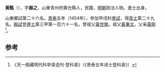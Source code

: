 '''黃甄'''（{{bd|1428年||？}}），字'''器之'''，山東青州府壽光縣人，民籍，[[明朝|明朝]]政治人物。進士出身。

山東鄉試第二十六名。[[景泰|景泰]]五年（1454年），參加甲戌科[[會試|會試]]，得[[貢士|貢士]]第二十九名。[[殿試|殿試]]登[[進士|進士]]第三甲第一百六十一名。曾祖父[[黃世榮|黃世榮]]。祖父[[黃秉文|黃秉文]]。父亲[[黃剛|黃剛]]<ref>《天一阁藏明代科举录选刊·登科录》（《景泰五年进士登科录》）</ref>。

==参考==
{{reflist}}
{{明朝人物小作品}}
{{景泰五年甲戌科殿試金榜}}